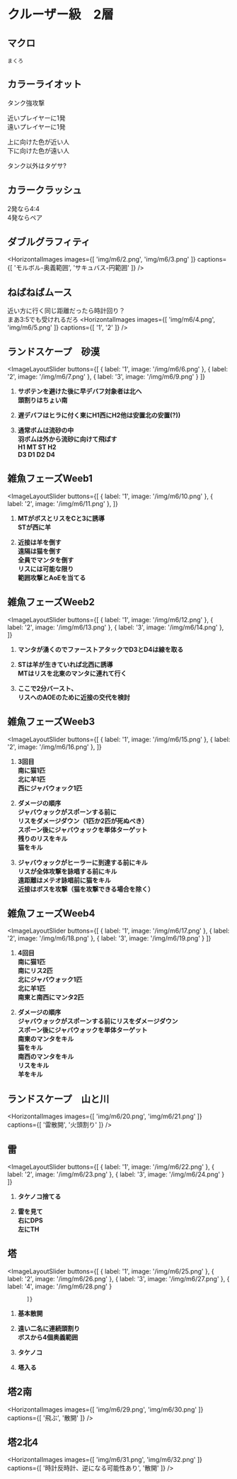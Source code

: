 
# クルーザー級　2層

##  マクロ
```
まくろ
```
## カラーライオット
<ImageLayout src="img/m6/1.png" alt="カラーライオット">

タンク強攻撃

近いプレイヤーに1発  
遠いプレイヤーに1発  

上に向けた色が近い人  
下に向けた色が遠い人  

タンク以外はタゲサ?
</ImageLayout>

## カラークラッシュ
2発なら4:4  
4発ならペア

## ダブルグラフィティ
<HorizontalImages
  images={[
    'img/m6/2.png',
    'img/m6/3.png'
  ]}
  captions={[
    'モルボル-奥義範囲',
    'サキュバス-円範囲'
  ]}
/>

## ねばねばムース
近い方に行く同じ距離だったら時計回り？  
まあ3:5でも受けれるだろ
<HorizontalImages
  images={[
    'img/m6/4.png',
    'img/m6/5.png'
  ]}
  captions={[
    '1',
    '2'
  ]}
/>

## ランドスケープ　砂漠
<ImageLayoutSlider
  buttons={[
    { label: '1', image: '/img/m6/6.png' },
    { label: '2', image: '/img/m6/7.png' },
    { label: '3', image: '/img/m6/9.png' }
  ]}
>
1. **サボテンを避けた後に早デバフ対象者は北へ  
頭割りはちょい南**

2. **遅デバフはヒラに付く東にH1西にH2他は安置北の安置(?))**

3. **通常ボムは流砂の中  
羽ボムは外から流砂に向けて飛ばす  
H1 MT ST H2  
D3 D1 D2 D4**

</ImageLayoutSlider>

## 雑魚フェーズWeeb1
<ImageLayoutSlider
  buttons={[
    { label: '1', image: '/img/m6/10.png' },
    { label: '2', image: '/img/m6/11.png' },
          ]}
>
1. **MTがボスとリスをCと3に誘導  
STが西に羊**

2. **近接は羊を倒す  
遠隔は猫を倒す  
全員でマンタを倒す  
リスには可能な限り  
範囲攻撃とAoEを当てる**

</ImageLayoutSlider>

## 雑魚フェーズWeeb2
<ImageLayoutSlider
  buttons={[
    { label: '1', image: '/img/m6/12.png' },
    { label: '2', image: '/img/m6/13.png' },
    { label: '3', image: '/img/m6/14.png' },
          ]}
>
1. **マンタが湧くのでファーストアタックでD3とD4は線を取る**

2. **STは羊が生きていれば北西に誘導  
MTはリスを北東のマンタに連れて行く**

3. **ここで2分バースト、  
リスへのAOEのために近接の交代を検討**

</ImageLayoutSlider>

## 雑魚フェーズWeeb3
<ImageLayoutSlider
  buttons={[
    { label: '1', image: '/img/m6/15.png' },
    { label: '2', image: '/img/m6/16.png' },
          ]}
>
1. **3回目  
南に猫1匹  
北に羊1匹  
西にジャバウォック1匹**

2. **ダメージの順序  
ジャバウォックがスポーンする前に  
リスをダメージダウン（1匹か2匹が死ぬべき）  
スポーン後にジャバウォックを単体ターゲット  
残りのリスをキル  
猫をキル**

2. **ジャバウォックがヒーラーに到達する前にキル  
リスが全体攻撃を詠唱する前にキル  
遠距離はメテオ詠唱前に猫をキル  
近接はボスを攻撃（猫を攻撃できる場合を除く）**

</ImageLayoutSlider>

## 雑魚フェーズWeeb4
<ImageLayoutSlider
  buttons={[
    { label: '1', image: '/img/m6/17.png' },
    { label: '2', image: '/img/m6/18.png' },
    { label: '3', image: '/img/m6/19.png' }
          ]}
>
1. **4回目  
南に猫1匹  
南にリス2匹  
北にジャバウォック1匹  
北に羊1匹  
南東と南西にマンタ2匹**

2. **ダメージの順序  
ジャバウォックがスポーンする前にリスをダメージダウン  
スポーン後にジャバウォックを単体ターゲット  
南東のマンタをキル  
猫をキル  
南西のマンタをキル  
リスをキル  
羊をキル**

</ImageLayoutSlider>

## ランドスケープ　山と川
<HorizontalImages
  images={[
    'img/m6/20.png',
    'img/m6/21.png'
  ]}
  captions={[
    '雷散開',
    '火頭割り'
  ]}
/>

## 雷
<ImageLayoutSlider
  buttons={[
    { label: '1', image: '/img/m6/22.png' },
    { label: '2', image: '/img/m6/23.png' },
    { label: '3', image: '/img/m6/24.png' }
          ]}
>
1. **タケノコ捨てる**

2. **雷を見て  
右にDPS  
左にTH**

</ImageLayoutSlider>


## 塔
<ImageLayoutSlider
  buttons={[
    { label: '1', image: '/img/m6/25.png' },
    { label: '2', image: '/img/m6/26.png' },
    { label: '3', image: '/img/m6/27.png' },
    { label: '4', image: '/img/m6/28.png' }

          ]}
>
1. **基本散開**

2. **遠い二名に連続頭割り  
ボスから4個奥義範囲**

3. **タケノコ**

4. **塔入る**
</ImageLayoutSlider>

## 塔2南
<HorizontalImages
  images={[
    'img/m6/29.png',
    'img/m6/30.png'
  ]}
  captions={[
    '飛ぶ',
    '散開'
  ]}
/>

## 塔2北4
<HorizontalImages
  images={[
    'img/m6/31.png',
    'img/m6/32.png'
  ]}
  captions={[
    '時計反時計、逆になる可能性あり',
    '散開'
  ]}
/>


